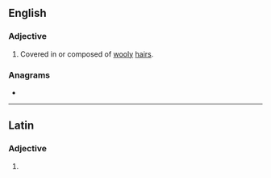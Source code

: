 ==English==

===Adjective===
{{en-adj}}

# Covered in or composed of [[wooly]] [[hair]]s.

===Anagrams===
* {{anagrams|en|anteal}}

----

==Latin==

===Adjective===
{{la-adj-form|lānāte}}

# {{inflection of|lānātus||voc|m|s|lang=la}}
